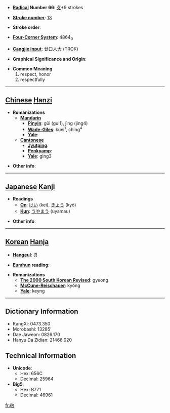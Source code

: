 * '''[[Wiktionary:Chinese radical index| Radical]] Number 66''': [[Wiktionary:Chinese radical index 攴|攴]]+9 strokes

* '''[[Wiktionary:Chinese total strokes index|Stroke number]]''': [[Wiktionary:Chinese total strokes index 13|13]]

* '''Stroke order''': 

* '''[[Wiktionary:Chinese four corner index|Four-Corner System]]''': 4864<sub>0</sub>

* '''[[Wiktionary:Chinese Cangjie index|Cangjie input]]''': 廿口人大 (TROK)

* '''Graphical Significance and Origin''': 

* '''Common Meaning'''
*#respect, honor
*# respectfully


----

== [[Chinese]] [[Hanzi]] ==

* '''Romanizations'''
** '''[[Mandarin]]'''
*** '''[[Pinyin]]''': gūi (gui1), jìng (jing4)
*** '''[[Wade-Giles]]''': kuei<sup>1</sup>, ching<sup>4</sup>
*** '''[[Yale]]''': 
** '''[[Cantonese]]'''
*** '''[[Jyutping]]''':
*** '''[[Penkyamp]]''': 
*** '''[[Yale]]''': ging3

* '''Other info''': 

----

== [[Japanese]] [[Kanji]] ==

* '''Readings'''
** '''[[On]]''': [[けい]] (kei), [[きょう]] (kyō)
** '''[[Kun]]''': [[うやまう]] (uyamau)

* '''Other info''':  

----

== [[Korean]] [[Hanja]] ==

* '''[[Hangeul]]''': 경

* '''[[Eumhun]] reading''': 

* '''Romanizations'''
** '''[[The 2000 South Korean Revised Romanization|The 2000 South Korean Revised]]''': gyeong
** '''[[McCune-Reischauer]]''': kyŏng
** '''[[Yale]]''': keyng

----

== Dictionary Information ==

* KangXi: 0473.350
* Morobashi: 13285'
* Dae Jaweon: 0826.170
* Hanyu Da Zidian: 21466.020

== Technical Information ==

* '''Unicode''':
** Hex: 656C
** Decimal: 25964
* '''Big5''':
** Hex: B771
** Decimal: 46961

[[fr:敬]]
